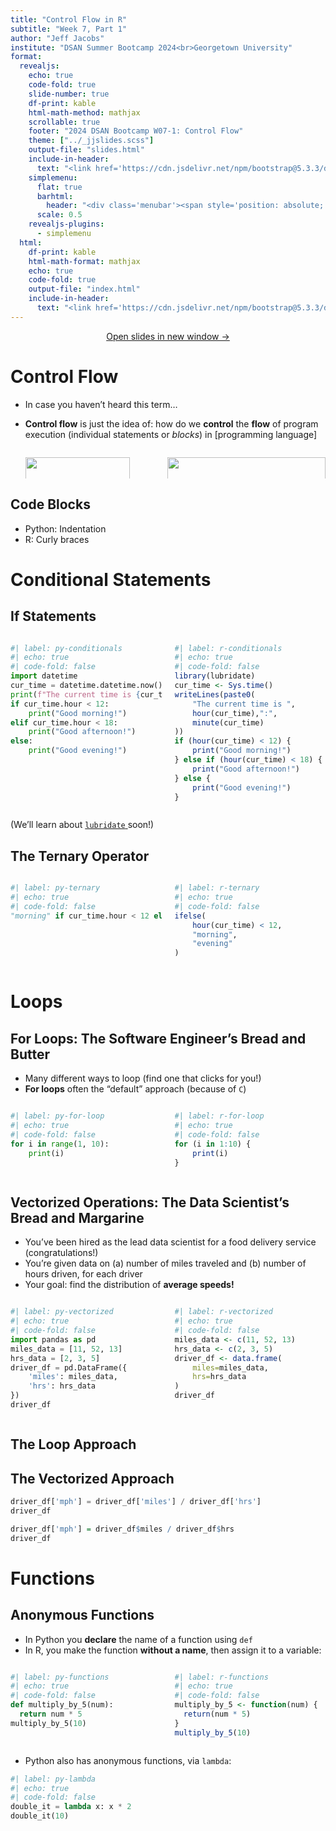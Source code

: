 ```yaml
---
title: "Control Flow in R"
subtitle: "Week 7, Part 1"
author: "Jeff Jacobs"
institute: "DSAN Summer Bootcamp 2024<br>Georgetown University"
format:
  revealjs:
    echo: true
    code-fold: true
    slide-number: true
    df-print: kable
    html-math-method: mathjax
    scrollable: true
    footer: "2024 DSAN Bootcamp W07-1: Control Flow"
    theme: ["../_jjslides.scss"]
    output-file: "slides.html"
    include-in-header:
      text: "<link href='https://cdn.jsdelivr.net/npm/bootstrap@5.3.3/dist/css/bootstrap.min.css' rel='stylesheet' integrity='sha384-QWTKZyjpPEjISv5WaRU9OFeRpok6YctnYmDr5pNlyT2bRjXh0JMhjY6hW+ALEwIH' crossorigin='anonymous'><link rel='stylesheet' href='https://cdn.jsdelivr.net/npm/bootstrap-icons@1.11.3/font/bootstrap-icons.min.css'><script src='https://cdn.jsdelivr.net/npm/bootstrap@5.3.3/dist/js/bootstrap.bundle.min.js' integrity='sha384-YvpcrYf0tY3lHB60NNkmXc5s9fDVZLESaAA55NDzOxhy9GkcIdslK1eN7N6jIeHz' crossorigin='anonymous'></script>"
    simplemenu:
      flat: true
      barhtml:
        header: "<div class='menubar'><span style='position: absolute; left: 8; padding-left: 8px;'><a href='./index.html'>&larr; Return to Notes</a></span><ul class='menu'></ul></div>"
      scale: 0.5
    revealjs-plugins:
      - simplemenu
  html:
    df-print: kable
    html-math-format: mathjax
    echo: true
    code-fold: true
    output-file: "index.html"
    include-in-header:
      text: "<link href='https://cdn.jsdelivr.net/npm/bootstrap@5.3.3/dist/css/bootstrap.min.css' rel='stylesheet' integrity='sha384-QWTKZyjpPEjISv5WaRU9OFeRpok6YctnYmDr5pNlyT2bRjXh0JMhjY6hW+ALEwIH' crossorigin='anonymous'><link rel='stylesheet' href='https://cdn.jsdelivr.net/npm/bootstrap-icons@1.11.3/font/bootstrap-icons.min.css'><script src='https://cdn.jsdelivr.net/npm/bootstrap@5.3.3/dist/js/bootstrap.bundle.min.js' integrity='sha384-YvpcrYf0tY3lHB60NNkmXc5s9fDVZLESaAA55NDzOxhy9GkcIdslK1eN7N6jIeHz' crossorigin='anonymous'></script>"
---
```


::: {.content-visible unless-format="revealjs"}

<center>
<a class="h2" href="./slides.html" target="_blank">Open slides in new window &rarr;</a>
</center>

:::

# Control Flow {data-stack-name="Overview" .crunch-ul}

* In case you haven't heard this term...
* **Control flow** is just the idea of: how do we **control** the **flow** of program execution (individual statements or *blocks*) in [programming language]

  ::: {.columns}
  ::: {.column width="45%"}

  ![](images/control_flow.svg){width="90%" fig-align="center"}

  :::
  ::: {.column width="55%"}

  ![](images/loops.svg){width="100%"}

  :::
  :::

## Code Blocks

* Python: Indentation
* R: Curly braces

# Conditional Statements {data-stack-name="Conditionals"}

## If Statements

::: {.columns}
::: {.column width="50%"}

```python
#| label: py-conditionals
#| echo: true
#| code-fold: false
import datetime
cur_time = datetime.datetime.now()
print(f"The current time is {cur_time.hour}:{cur_time.minute}")
if cur_time.hour < 12:
    print("Good morning!")
elif cur_time.hour < 18:
    print("Good afternoon!")
else:
    print("Good evening!")
```

:::
::: {.column width="50%"}

```r
#| label: r-conditionals
#| echo: true
#| code-fold: false
library(lubridate)
cur_time <- Sys.time()
writeLines(paste0(
    "The current time is ",
    hour(cur_time),":",
    minute(cur_time)
))
if (hour(cur_time) < 12) {
    print("Good morning!")
} else if (hour(cur_time) < 18) {
    print("Good afternoon!")
} else {
    print("Good evening!")
}
```

:::
:::

(We'll learn about [`lubridate` <i class='bi bi-box-arrow-up-right'></i>](https://lubridate.tidyverse.org/){target='_blank'} soon!)

## The Ternary Operator

::: {.columns}
::: {.column width="50%"}

```python
#| label: py-ternary
#| echo: true
#| code-fold: false
"morning" if cur_time.hour < 12 else "evening"
```

:::
::: {.column width="50%"}

```r
#| label: r-ternary
#| echo: true
#| code-fold: false
ifelse(
    hour(cur_time) < 12,
    "morning",
    "evening"
)
```

:::
:::

# Loops {data-stack-name="Loops"}

## For Loops: The Software Engineer's Bread and Butter

* Many different ways to loop (find one that clicks for you!)
* **For loops** often the "default" approach (because of `C`)

::: {.columns}
::: {.column width="50%"}

```python
#| label: py-for-loop
#| echo: true
#| code-fold: false
for i in range(1, 10):
    print(i)
```

:::
::: {.column width="50%"}

```r
#| label: r-for-loop
#| echo: true
#| code-fold: false
for (i in 1:10) {
    print(i)
}
```

:::
:::

## Vectorized Operations: The Data Scientist's Bread and Margarine

* You've been hired as the lead data scientist for a food delivery service (congratulations!)
* You're given data on (a) number of miles traveled and (b) number of hours driven, for each driver
* Your goal: find the distribution of **average speeds!** 

::: {.columns}
::: {.column width="50%"}

```python
#| label: py-vectorized
#| echo: true
#| code-fold: false
import pandas as pd
miles_data = [11, 52, 13]
hrs_data = [2, 3, 5]
driver_df = pd.DataFrame({
    'miles': miles_data,
    'hrs': hrs_data
})
driver_df

```

:::
::: {.column width="50%"}

```r
#| label: r-vectorized
#| echo: true
#| code-fold: false
miles_data <- c(11, 52, 13)
hrs_data <- c(2, 3, 5)
driver_df <- data.frame(
    miles=miles_data,
    hrs=hrs_data
)
driver_df
```

:::
:::

## The Loop Approach

## The Vectorized Approach

```python
driver_df['mph'] = driver_df['miles'] / driver_df['hrs']
driver_df
```

```r
driver_df['mph'] = driver_df$miles / driver_df$hrs
driver_df
```

# Functions

## Anonymous Functions

* In Python you **declare** the name of a function using `def`
* In R, you make the function **without a name**, then assign it to a variable:

::: {.columns}
::: {.column width="50%"}

```python
#| label: py-functions
#| echo: true
#| code-fold: false
def multiply_by_5(num):
  return num * 5
multiply_by_5(10)
```

:::
::: {.column width="50%"}

```r
#| label: r-functions
#| echo: true
#| code-fold: false
multiply_by_5 <- function(num) {
  return(num * 5)
}
multiply_by_5(10)
```

:::
:::

* Python also has anonymous functions, via `lambda`:

```python
#| label: py-lambda
#| echo: true
#| code-fold: false
double_it = lambda x: x * 2
double_it(10)
```